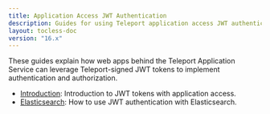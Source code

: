 ```yaml
---
title: Application Access JWT Authentication
description: Guides for using Teleport application access JWT authentication.
layout: tocless-doc
version: "16.x"
---
```


These guides explain how web apps behind the Teleport Application Service can
leverage Teleport-signed JWT tokens to implement authentication and
authorization.

- [Introduction](/docs/ver/16.x/application-access/jwt/introduction): Introduction to JWT tokens with application access.
- [Elasticsearch](/docs/ver/16.x/application-access/jwt/elasticsearch): How to use JWT authentication with Elasticsearch.
